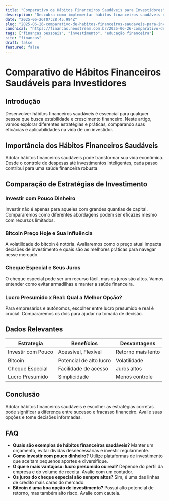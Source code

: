 ```yaml
---
title: "Comparativo de Hábitos Financeiros Saudáveis para Investidores"
description: "Descubra como implementar hábitos financeiros saudáveis e comparar estratégias de investimento com pouco dinheiro, cheque especial e mais."
date: "2025-06-26T07:28:45.994Z"
slug: "2025-06-26-comparativo-de-habitos-financeiros-saudaveis-para-investidores"
canonical: "https://financas.neostream.com.br/2025-06-26-comparativo-de-habitos-financeiros-saudaveis-para-investidores"
tags: ["finanças pessoais", "investimento", "educação financeira"]
site: "financas"
draft: false
featured: false
---
```


# Comparativo de Hábitos Financeiros Saudáveis para Investidores

## Introdução
Desenvolver hábitos financeiros saudáveis é essencial para qualquer pessoa que busca estabilidade e crescimento financeiro. Neste artigo, vamos explorar diferentes estratégias e práticas, comparando suas eficácias e aplicabilidades na vida de um investidor.

## Importância dos Hábitos Financeiros Saudáveis
Adotar hábitos financeiros saudáveis pode transformar sua vida econômica. Desde o controle de despesas até investimentos inteligentes, cada passo contribui para uma saúde financeira robusta.

## Comparação de Estratégias de Investimento

### Investir com Pouco Dinheiro
Investir não é apenas para aqueles com grandes quantias de capital. Compararemos como diferentes abordagens podem ser eficazes mesmo com recursos limitados.

### Bitcoin Preço Hoje e Sua Influência
A volatilidade do bitcoin é notória. Avaliaremos como o preço atual impacta decisões de investimento e quais são as melhores práticas para navegar nesse mercado.

### Cheque Especial e Seus Juros
O cheque especial pode ser um recurso fácil, mas os juros são altos. Vamos entender como evitar armadilhas e manter a saúde financeira.

### Lucro Presumido x Real: Qual a Melhor Opção?
Para empresários e autônomos, escolher entre lucro presumido e real é crucial. Compararemos os dois para ajudar na tomada de decisão.

## Dados Relevantes
| Estrategia | Benefícios | Desvantagens |
|------------|------------|--------------|
| Investir com Pouco | Acessível, Flexível | Retorno mais lento |
| Bitcoin | Potencial de alto lucro | Volatilidade |
| Cheque Especial | Facilidade de acesso | Juros altos |
| Lucro Presumido | Simplicidade | Menos controle |

## Conclusão
Adotar hábitos financeiros saudáveis e escolher as estratégias corretas pode significar a diferença entre sucesso e fracasso financeiro. Avalie suas opções e tome decisões informadas.

## FAQ
- **Quais são exemplos de hábitos financeiros saudáveis?**
  Manter um orçamento, evitar dívidas desnecessárias e investir regularmente.
- **Como investir com pouco dinheiro?**
  Utilize plataformas de investimento que aceitam pequenos aportes e diversifique.
- **O que é mais vantajoso: lucro presumido ou real?**
  Depende do perfil da empresa e do volume de receita. Avalie com um contador.
- **Os juros do cheque especial são sempre altos?**
  Sim, é uma das linhas de crédito mais caras do mercado.
- **Bitcoin é uma boa opção de investimento?**
  Possui alto potencial de retorno, mas também alto risco. Avalie com cautela.